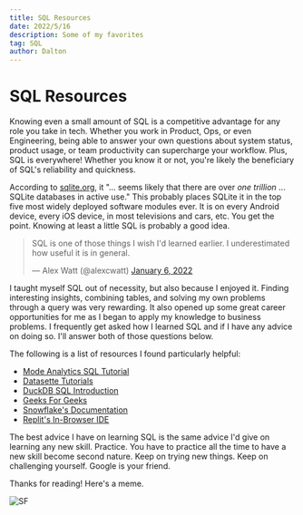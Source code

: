 ```yaml
---
title: SQL Resources
date: 2022/5/16
description: Some of my favorites
tag: SQL
author: Dalton
---
```


# SQL Resources

Knowing even a small amount of SQL is a competitive advantage for any role you take in tech. Whether you work in Product, Ops, or even Engineering, being able to answer your own questions about system status, product usage, or team productivity can supercharge your workflow. Plus, SQL is everywhere! Whether you know it or not, you're likely the beneficiary of SQL's reliability and quickness. 

According to [sqlite.org](https://www.sqlite.org/mostdeployed.html), it "... seems likely that there are over 
_one trillion_ ... SQLite databases in active use." This probably places SQLite it in the top five most widely deployed software modules ever. It is on every Android device, every iOS device, in most televisions and cars, etc. You get the point. Knowing at least a little SQL is probably a good idea.

> SQL is one of those things I wish I'd learned earlier. I underestimated how useful it is in general.
> 
> — Alex Watt (@alexcwatt) [January 6, 2022](https://twitter.com/alexcwatt/status/1479229076984508420)

I taught myself SQL out of necessity, but also because I enjoyed it. Finding interesting insights, combining tables, and solving my own problems through a query was very rewarding. It also opened up some great career opportunities for me as I began to apply my knowledge to business problems. I frequently get asked how I learned SQL and if I have any advice on doing so. I'll answer both of those questions below. 

The following is a list of resources I found particularly helpful:

- [Mode Analytics SQL Tutorial](https://mode.com/sql-tutorial/)
- [Datasette Tutorials](https://datasette.io/tutorials/learn-sql)
- [DuckDB SQL Introduction](https://duckdb.org/docs/sql/introduction)
- [Geeks For Geeks](https://www.geeksforgeeks.org/sql-tutorial/?ref=gcse)
- [Snowflake's Documentation](https://docs.snowflake.com/en/)
- [Replit's In-Browser IDE](https://replit.com/languages/sqlite)

The best advice I have on learning SQL is the same advice I'd give on learning any new skill. Practice. You have to practice all the time to have a new skill become second nature. Keep on trying new things. Keep on challenging yourself. Google is your friend.

Thanks for reading! Here's a meme. 


<Image
  src="/images/IMG_6299.PNG"
  alt="SF"
  width={1125}
  height={633}
  priority
  className="next-image"
/>
